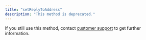 ```yaml
---
title: "setReplyToAddress"
description: "This method is deprecated."
---
```


If you still use this method, contact [customer support](/cdn-cgi/l/email-protection#35464045455a4741755a45415c585c4f50594c1b565a58) to get further information.